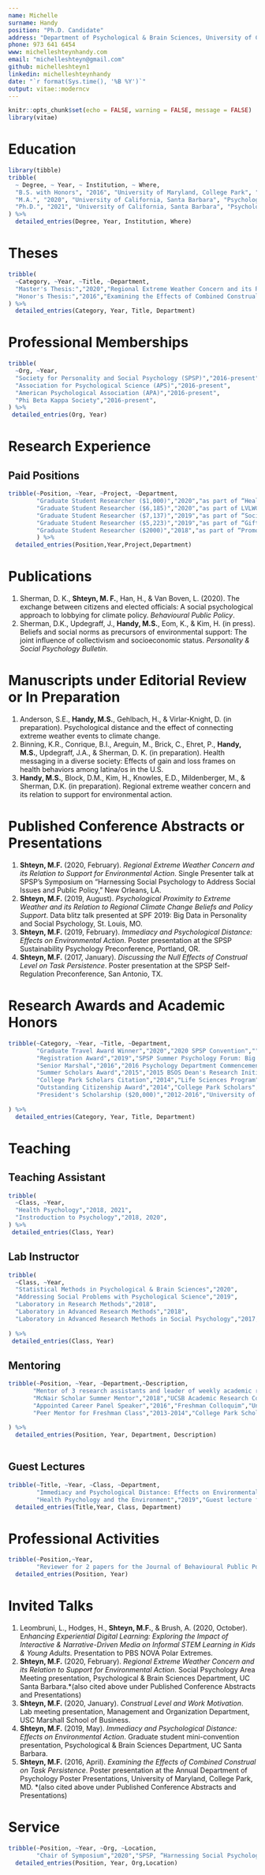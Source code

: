 ```yaml
---
name: Michelle
surname: Handy
position: "Ph.D. Candidate"
address: "Department of Psychological & Brain Sciences, University of California, Santa Barbara"
phone: 973 641 6454
www: michelleshteynhandy.com
email: "michelleshteyn@gmail.com"
github: michelleshteyn1
linkedin: michelleshteynhandy
date: "`r format(Sys.time(), '%B %Y')`"
output: vitae::moderncv
---
```


```r
knitr::opts_chunk$set(echo = FALSE, warning = FALSE, message = FALSE)
library(vitae)
```

# Education

```r
library(tibble)
tribble(
  ~ Degree, ~ Year, ~ Institution, ~ Where,
  "B.S. with Honors", "2016", "University of Maryland, College Park", "Psychology",
  "M.A.", "2020", "University of California, Santa Barbara", "Psychological & Brain Sciences",
  "Ph.D.", "2021", "University of California, Santa Barbara", "Psychological & Brain Sciences"
) %>% 
  detailed_entries(Degree, Year, Institution, Where)
```
# Theses

```r
tribble(
  ~Category, ~Year, ~Title, ~Department,
  "Master's Thesis:","2020","Regional Extreme Weather Concern and its Relation to Support for Environmental Action","Department of Psychological & Brain Sciences (advisor: David Sherman, Ph.D.)",
  "Honor's Thesis:","2016","Examining the Effects of Combined Construal on Task Persistence","Department of 			Psychology, University of Maryland (mentor: Richard Yi, Ph.D.)"
) %>% 
  detailed_entries(Category, Year, Title, Department)
```


# Professional Memberships

```r
tribble(
  ~Org, ~Year,
  "Society for Personality and Social Psychology (SPSP)","2016-present",
  "Association for Psychological Science (APS)","2016-present",
  "American Psychological Association (APA)","2016-present",
  "Phi Beta Kappa Society","2016-present",
) %>% 
 detailed_entries(Org, Year)
```

# Research Experience

## Paid Positions

```r
tribble(~Position, ~Year, ~Project, ~Department,
        "Graduate Student Researcher ($1,000)","2020","as part of “Health Psychology & COVID-19 Interview Project”","APS Teaching Fund Microgrants program (PI: Dr. David Sherman)",
        "Graduate Student Researcher ($6,185)","2020","as part of LVLWGB, NSF Grant","(PI: Dr. Lisa Leombruni with Co-PI: Dr. Heather Hodges)",
        "Graduate Student Researcher ($7,137)","2019","as part of “Sociocultural Determinants of Human Motives”","NSF Grant (PI: Dr. David Sherman with Co-PI: Dr. Heejung Kim)",
        "Graduate Student Researcher ($5,223)","2019","as part of “Gift Fund; Debris Flow, Project Code KE538”","(PI: Dr. Ed 		Keller)",
        "Graduate Student Researcher ($2000)","2018","as part of “Promoting HPV Vaccination among College Students Via Health Message Framing”","UC Health Psychology Consortium Seed Grant, 2017, $9,994 (PI: Dr. David 			Sherman with Co-PI: Dr. Kate Sweeny)"
        ) %>% 
  detailed_entries(Position,Year,Project,Department)
```

# Publications

1. Sherman, D. K., **Shteyn, M. F.**, Han, H., & Van Boven, L. (2020). The exchange between citizens and elected officials: A social psychological approach to lobbying for climate policy. *Behavioural Public Policy*.
2. Sherman, D.K., Updegraff, J., **Handy, M.S.**, Eom, K., & Kim, H. (in press). Beliefs and social norms as precursors of environmental support: The joint influence of collectivism and socioeconomic status. *Personality & Social Psychology Bulletin*. 

# Manuscripts under Editorial Review or In Preparation

1. Anderson, S.E., **Handy, M.S.**, Gehlbach, H., & Virlar-Knight, D. (in preparation). Psychological distance and the effect of connecting extreme weather events to climate change.  
2. Binning, K.R., Conrique, B.I., Areguin, M., Brick, C., Ehret, P., **Handy, M.S.**, Updegraff, J.A., & Sherman, D. K. (in preparation). Health messaging in a diverse society: Effects of gain and loss frames on health behaviors 	among latina/os in the U.S.  
3. **Handy, M.S.**, Block, D.M., Kim, H., Knowles, E.D., Mildenberger, M., & Sherman, D.K. (in preparation). Regional 	extreme weather concern and its relation to support for environmental action. 

# Published Conference Abstracts or Presentations

1. **Shteyn, M.F.** (2020, February). *Regional Extreme Weather Concern and its Relation to Support for Environmental Action*. Single Presenter talk at SPSP’s Symposium on “Harnessing Social Psychology to Address Social Issues and Public 	Policy,” New Orleans, LA.  
2. **Shteyn, M.F.** (2019, August). *Psychological Proximity to Extreme Weather and its Relation to Regional Climate Change Beliefs and Policy Support*. Data blitz talk presented at SPF 2019: Big Data in Personality and Social Psychology, St. Louis, MO.  
3. **Shteyn, M.F.** (2019, February). *Immediacy and Psychological Distance: Effects on Environmental Action*. Poster presentation at the SPSP Sustainability Psychology Preconference, Portland, OR.  
4. **Shteyn, M.F.** (2017, January). *Discussing the Null Effects of Construal Level on Task Persistence*. Poster presentation at the SPSP Self-Regulation Preconference, San Antonio, TX.

# Research Awards and Academic Honors

```r
tribble(~Category, ~Year, ~Title, ~Department,
        "Graduate Travel Award Winner","2020","2020 SPSP Convention","",
        "Registration Award","2019","SPSP Summer Psychology Forum: Big Data","",
        "Senior Marshal","2016","2016 Psychology Department Commencement Ceremony","University of Maryland",
        "Summer Scholars Award","2015","2015 BSOS Dean's Research Initiative ($2000)","University of Maryland",
        "College Park Scholars Citation","2014","Life Sciences Program","",
        "Outstanding Citizenship Award","2014","College Park Scholars","",
        "President's Scholarship ($20,000)","2012-2016","University of Maryland",""
  
) %>% 
  detailed_entries(Category, Year, Title, Department)
```

# Teaching

## Teaching Assistant

```r
tribble(
  ~Class, ~Year,
  "Health Psychology","2018, 2021",
  "Instroduction to Psychology","2018, 2020",
) %>% 
 detailed_entries(Class, Year)
```

## Lab Instructor

```r
tribble(
  ~Class, ~Year,
  "Statistical Methods in Psychological & Brain Sciences","2020",
  "Addressing Social Problems with Psychological Science","2019",
  "Laboratory in Research Methods","2018",
  "Laboratory in Advanced Research Methods","2018",
  "Laboratory in Advanced Research Methods in Social Psychology","2017,2020"
 
) %>% 
 detailed_entries(Class, Year)
```

## Mentoring

```r
tribble(~Position, ~Year, ~Department,~Description,
       "Mentor of 3 research assistants and leader of weekly academic reading group","Present","","",
       "McNair Scholar Summer Mentor","2018","UCSB Academic Research Consortium","Mentored a first-generation, underrepresented student in her applications to Ph.D. programs",
       "Appointed Career Panel Speaker","2016","Freshman Colloquim","University of Maryland College Park Scholars Life Sciences",
       "Peer Mentor for Freshman Class","2013-2014","College Park Scholars Life Sciences",""
       
) %>% 
  detailed_entries(Position, Year, Department, Description)
  
```

## Guest Lectures

```r
tribble(~Title, ~Year, ~Class, ~Department,
        "Immediacy and Psychological Distance: Effects on Environmental Action","2019","Guest lecture	for Addressing Social Problems with Psychological Science (PSY160)","Psychological & Brain Sciences 	Department, UC Santa Barbara. *(also cited above under Published Conference Abstracts and Presentations)",
        "Health Psychology and the Environment","2019","Guest lecture for Health Psychology (PSY101)","UC Santa Barbara") %>% 
  detailed_entries(Title,Year, Class, Department)
```

# Professional Activities

```r
tribble(~Position,~Year,
        "Reviewer for 2 papers for the Journal of Behavioural Public Policy","2019") %>% 
  detailed_entries(Position, Year)
```

# Invited Talks

1. Leombruni, L., Hodges, H., **Shteyn, M.F.**, & Brush, A. (2020, October). E*nhancing Experiential Digital Learning: Exploring the Impact of Interactive & Narrative-Driven Media on Informal STEM Learning in Kids & Young Adults*. 	Presentation to PBS NOVA Polar Extremes.  
2. **Shteyn, M.F.** (2020, February). *Regional Extreme Weather Concern and its Relation to Support for Environmental 	Action*. Social Psychology Area Meeting presentation, Psychological & Brain Sciences Department, UC Santa 	Barbara.*(also cited above under Published Conference Abstracts and Presentations)  
3. **Shteyn, M.F.** (2020, January). *Construal Level and Work Motivation*. Lab meeting presentation, Management and Organization Department, USC Marshall School of Business.  
4. **Shteyn, M.F.** (2019, May). *Immediacy and Psychological Distance: Effects on Environmental Action*. Graduate student mini-convention presentation, Psychological & Brain Sciences Department, UC Santa Barbara.  
5. **Shteyn, M.F.** (2016, April). *Examining the Effects of Combined Construal on Task Persistence*. Poster presentation at the Annual Department of Psychology Poster Presentations, University of Maryland, College Park, MD. *(also cited above under Published Conference Abstracts and Presentations)

# Service

```r
tribble(~Position, ~Year, ~Org, ~Location,
        "Chair of Symposium","2020","SPSP, “Harnessing Social Psychology to Address Social Issues and Public Policy”","New Orleans, LA") %>% 
  detailed_entries(Position, Year, Org,Location)
```
































